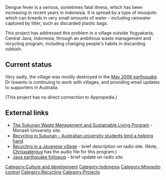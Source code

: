 Dengue fever is a serious, sometimes fatal illness, which has been increasing in recent years in Indonesia. It is spread by a type of mosquito which can breeds in very small amounts of water - including rainwater captured by litter, such as discarded plastic bags. 

This project has addressed this problem in a village outside Yogyakarta, Central Java, Indonesia, through an ambitious waste management and recycling program, including changing people's habits in discarding rubbish. 

==Current status==
Very sadly, the village was mostly destroyed in the [[Wikipedia:2006 Java earthquake|May 2006 earthquake]]. Dr Iswanto is continuing to work with villages, and providing email updates to supporters in Australia. 


(This project has no direct connection to Appropedia.)

==External links==
*[http://www.arts.monash.edu.au/mai/sukunan/ The Sukunan Waste Management and Sustainable Living Program] - Monash University site.
*[http://www.serve.com/inside/edit80/p14jell.html Recycling in Sukunan - Australian university students lend a helping hand]
*[http://www.abc.net.au/rn/saturdayextra/stories/2006/1626256.htm Recycling in a Javanese village] - brief description on radio site. (Note, [[User:Chriswaterguy|Chriswaterguy]] has the audio file for this program.)
*[http://www.abc.net.au/rn/saturdayextra/stories/2006/1652865.htm Java earthquake followup] - brief update on radio site.

[[Category:Culture and development]]
[[Category:Indonesia]]
[[Category:Mosquito control]]
[[Category:Recycling]]
[[Category:Projects]]